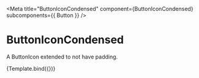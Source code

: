 
<Meta
  title="ButtonIconCondensed"
  component={ButtonIconCondensed}
  subcomponents={{ Button }}
/>


# ButtonIconCondensed

A ButtonIcon extended to not have padding.

<Canvas>
  <Story
    name="default"
    args={{
      accessibilityLabel: "More information",
      size: "medium",
      color: "subtle",
      iconName: "info",
    }}
  >
    {Template.bind({})}
  </Story>
</Canvas>

<ArgsTable story="default" />
